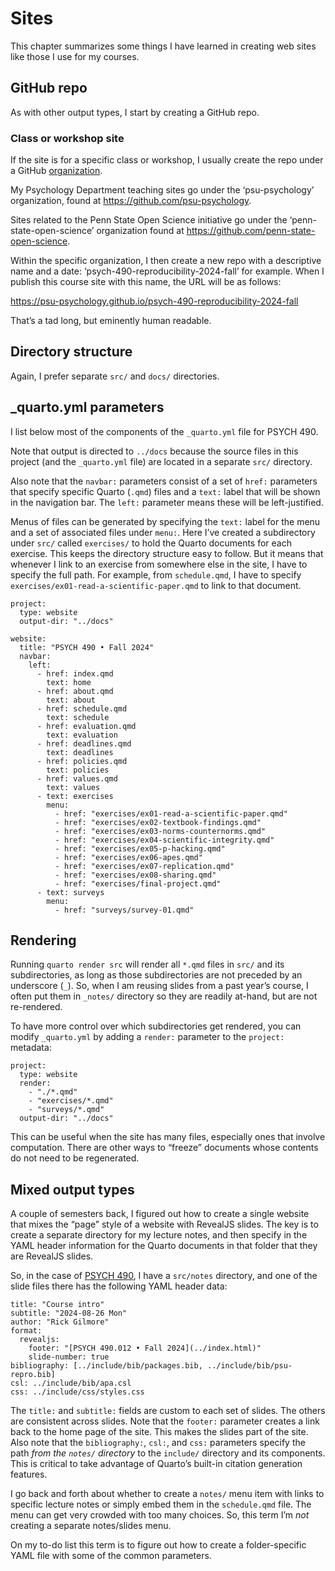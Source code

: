# Sites

This chapter summarizes some things I have learned in creating web sites like
those I use for my courses.

## GitHub repo

As with other output types, I start by creating a GitHub repo.

### Class or workshop site

If the site is for a specific class or workshop, I usually create the repo under
a GitHub [organization](https://docs.github.com/en/organizations/collaborating-with-groups-in-organizations/about-organizations).

My Psychology Department teaching sites go under the 'psu-psychology' organization, found at <https://github.com/psu-psychology>.

Sites related to the Penn State Open Science initiative go under the 'penn-state-open-science' organization found at <https://github.com/penn-state-open-science>.

Within the specific organization, I then create a new repo with a descriptive name and a date: 'psych-490-reproducibility-2024-fall' for example.
When I publish this course site with this name, the URL will be as follows:

<https://psu-psychology.github.io/psych-490-reproducibility-2024-fall>

That's a tad long, but eminently human readable.

## Directory structure

Again, I prefer separate `src/` and `docs/` directories.

## _quarto.yml parameters

I list below most of the components of the `_quarto.yml` file for PSYCH 490.

Note that output is directed to `../docs` because the source files in this 
project (and the `_quarto.yml` file) are located in a separate `src/` directory.

Also note that the `navbar:` parameters consist of a set of `href:` parameters
that specify specific Quarto (`.qmd`) files and a `text:` label that will
be shown in the navigation bar.
The `left:` parameter means these will be left-justified.

Menus of files can be generated by specifying the `text:` label for the menu
and a set of associated files under `menu:`.
Here I've created a subdirectory under `src/` called `exercises/` to hold the
Quarto documents for each exercise.
This keeps the directory structure easy to follow.
But it means that whenever I link to an exercise from somewhere else in the
site, I have to specify the full path.
For example, from `schedule.qmd`, I have to specify 
`exercises/ex01-read-a-scientific-paper.qmd` to link to that document.

```
project:
  type: website
  output-dir: "../docs"

website:
  title: "PSYCH 490 • Fall 2024"
  navbar:
    left:
      - href: index.qmd
        text: home
      - href: about.qmd
        text: about
      - href: schedule.qmd
        text: schedule
      - href: evaluation.qmd
        text: evaluation
      - href: deadlines.qmd
        text: deadlines
      - href: policies.qmd
        text: policies
      - href: values.qmd
        text: values
      - text: exercises
        menu: 
          - href: "exercises/ex01-read-a-scientific-paper.qmd"
          - href: "exercises/ex02-textbook-findings.qmd"
          - href: "exercises/ex03-norms-counternorms.qmd"
          - href: "exercises/ex04-scientific-integrity.qmd"
          - href: "exercises/ex05-p-hacking.qmd"
          - href: "exercises/ex06-apes.qmd"
          - href: "exercises/ex07-replication.qmd"
          - href: "exercises/ex08-sharing.qmd"
          - href: "exercises/final-project.qmd"
      - text: surveys
        menu:
          - href: "surveys/survey-01.qmd"
```

## Rendering

Running `quarto render src` will render all `*.qmd` files in `src/` and its
subdirectories, as long as those subdirectories are not preceded by an 
underscore (`_`).
So, when I am reusing slides from a past year's course, I often put them
in `_notes/` directory so they are readily at-hand, but are not re-rendered.

To have more control over which subdirectories get rendered, you can modify
`_quarto.yml` by adding a `render:` parameter to the `project:` metadata:

```
project:
  type: website
  render:
    - "./*.qmd"
    - "exercises/*.qmd"
    - "surveys/*.qmd"
  output-dir: "../docs"
```

This can be useful when the site has many files, especially ones that involve
computation.
There are other ways to "freeze" documents whose contents do not need to be
regenerated.

## Mixed output types

A couple of semesters back, I figured out how to create a single website that
mixes the "page" style of a website with RevealJS slides.
The key is to create a separate directory for my lecture notes, and then specify
in the YAML header information for the Quarto documents in that folder that they
are RevealJS slides.

So, in the case of [PSYCH 490](https://github.com/psu-psychology/psych-490-reproducibility-2024-fall), I have a `src/notes` directory, and one of the
slide files there has the following YAML header data:

```
title: "Course intro"
subtitle: "2024-08-26 Mon"
author: "Rick Gilmore"
format: 
  revealjs:
    footer: "[PSYCH 490.012 • Fall 2024](../index.html)"
    slide-number: true
bibliography: [../include/bib/packages.bib, ../include/bib/psu-repro.bib]
csl: ../include/bib/apa.csl
css: ../include/css/styles.css
```

The `title:` and `subtitle:` fields are custom to each set of slides.
The others are consistent across slides.
Note that the `footer:` parameter creates a link back to the home page of the site.
This makes the slides part of the site.
Also note that the `bibliography:`, `csl:`, and `css:` parameters specify the 
path *from the `notes/` directory* to the `include/` directory and its 
components.
This is critical to take advantage of Quarto's built-in citation generation
features.

I go back and forth about whether to create a `notes/` menu item with
links to specific lecture notes or simply embed them in the `schedule.qmd`
file.
The menu can get very crowded with too many choices.
So, this term I'm *not* creating a separate notes/slides menu.

::: {.callout-note}

On my to-do list this term is to figure out how to create a folder-specific
YAML file with some of the common parameters.

:::
